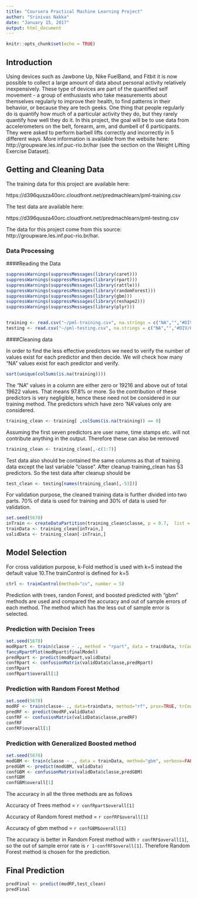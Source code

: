 ---
title: "Coursera Practical Machine Learning Project"
author: "Srinivas Nakka"
date: "January 15, 2017"
output: html_document
---

```{r setup, include=FALSE}
knitr::opts_chunk$set(echo = TRUE)
```

## Introduction

Using devices such as Jawbone Up, Nike FuelBand, and Fitbit it is now possible to collect a large amount of data about personal activity relatively inexpensively. These type of devices are part of the quantified self movement - a group of enthusiasts who take measurements about themselves regularly to improve their health, to find patterns in their behavior, or because they are tech geeks. One thing that people regularly do is quantify how much of a particular activity they do, but they rarely quantify how well they do it. In this project, the goal will be to use data from accelerometers on the belt, forearm, arm, and dumbell of 6 participants. They were asked to perform barbell lifts correctly and incorrectly in 5 different ways. More information is available from the website here: http://groupware.les.inf.puc-rio.br/har (see the section on the Weight Lifting Exercise Dataset). 


## Getting and Cleaning Data

The training data for this project are available here:

https://d396qusza40orc.cloudfront.net/predmachlearn/pml-training.csv

The test data are available here:

https://d396qusza40orc.cloudfront.net/predmachlearn/pml-testing.csv

The data for this project come from this source: http://groupware.les.inf.puc-rio.br/har. 

### Data Processing

####Reading the Data

```{r echo=TRUE}

suppressWarnings(suppressMessages(library(caret)))
suppressWarnings(suppressMessages(library(rpart)))
suppressWarnings(suppressMessages(library(rattle)))
suppressWarnings(suppressMessages(library(randomForest)))
suppressWarnings(suppressMessages(library(gbm)))
suppressWarnings(suppressMessages(library(reshape2)))
suppressWarnings(suppressMessages(library(plyr)))


training <- read.csv("~/pml-training.csv", na.strings = c("NA","","#DIV/0!"))
testing <- read.csv("~/pml-testing.csv", na.strings = c("NA","","#DIV/0!"))

```

####Cleaning data

In order to find the less effective predictors we need to verify the number of values exist for each predictor and then decide. We will check how many "NA" values exist for each predictor and verify.

```{r echo=TRUE}

sort(unique(colSums(is.na(training))))

```

The "NA" values in a column are either zero or 19216 and above out of total 19622 values. That means 97.8% or more. So the contribution of these predictors is very negligible, hence these need not be considered in our training method. The predictors which have zero 'NA'values only are considered.

```{r echo=TRUE}

training_clean <- training[ ,colSums(is.na(training)) == 0]

```

Assuming the first seven predictors are user name, time stamps etc. will not contribute anything in the output. Therefore these can also be removed

```{r echo=TRUE}

training_clean <- training_clean[,-c(1:7)]

```

Test data also should be contained the same columns as that of training data except the last  variable "classe". After cleanup training_clean has 53 predictors. So the test data after cleanup should be 

```{r echo=TRUE}

test_clean <- testing[names(training_clean[,-53])]

```

For validation purpose, the cleaned training data is further divided into two parts. 70% of data is used for training and 30% of data is used for validation.

```{r echo=TRUE}

set.seed(5678)
inTrain <- createDataPartition(training_clean$classe, p = 0.7,  list = FALSE)
trainData <- training_clean[inTrain,]
validData <- training_clean[-inTrain,]

```

## Model Selection

For cross validation purpose, k-Fold method is used with k=5 instead the default value 10.The trainControl is defined for k=5

```{r echo=TRUE}

ctrl <- trainControl(method="cv", number = 5)

```

Prediction with trees, randon Forest, and boosted predicted with "gbm" methods are used and compared the accuracy and out of sample errors of each method. The method which has the less out of sample error is selected.

### Prediction with Decision Trees

```{r echo=TRUE}

set.seed(5678)
modRpart <- train(classe ~ ., method = "rpart", data = trainData, trControl = ctrl)
fancyRpartPlot(modRpart$finalModel)
predRpart <- predict(modRpart,validData)
confRpart <- confusionMatrix(validData$classe,predRpart)
confRpart
confRpart$overall[1]

```

### Prediction with Random Forest Method

```{r echo=TRUE}

set.seed(5678)
modRF <- train(classe~ ., data=trainData, method="rf", prox=TRUE, trControl = ctrl)
predRF <- predict(modRF,validData)
confRF <- confusionMatrix(validData$classe,predRF)
confRF
confRF$overall[1]

```

### Prediction with Generalized Boosted method

```{r echo=TRUE}

set.seed(5678)
modGBM <- train(classe ~ ., data = trainData, method="gbm", verbose=FALSE, trControl = ctrl)
predGBM <- predict(modGBM, validData)
confGBM <- confusionMatrix(validData$classe,predGBM)
confGBM
confGBM$overall[1]

```

The accuracy in all the three methods are as follows

Accuracy of Trees method = `r confRpart$overall[1]`

Accuracy of Random forest method = `r confRF$overall[1]`

Accuracy of gbm method = `r confGBM$overall[1]`

The accuracy is better in Random Forest method with `r confRF$overall[1]`, so the out of sample error rate is `r 1-confRF$overall[1]`. Therefore Random Forest method is chosen for the prediction.

## Final Prediction


```{r echo=TRUE}

predFinal <- predict(modRF,test_clean)
predFinal

```

